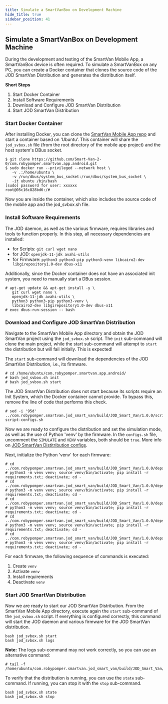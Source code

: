 ```yaml
---
title: Simulate a SmartVanBox on Development Machine
hide_title: true
sidebar_position: 41
---
```


<!--
 FROM   @site/src/components/templates/PageSoftware
 VER    1.0.3
-->



<SoftwareTitle
  name={software_name}
  status={software_status} />

## Simulate a SmartVanBox on Development Machine

During the development and testing of the SmartVan Mobile App, a SmartVanBox
device is often required. To simulate a SmartVanBox on any PC, you can create a
Docker container that clones the source code of the JOD SmartVan Distribution
and generates the distribution itself.

**Short Steps**

1. Start Docker Container
1. Install Software Requirements
1. Download and Configure JOD SmartVan Distribution
1. Start JOD SmartVan Distribution

### Start Docker Container

After installing Docker, you can clone the [SmartVan Mobile App repo](https://github.com/Smart-Van-2-0/com.robypomper.smartvan.app.android)
and start a container based on ‘Ubuntu’. This container will share the
`jod_svbox.sh` file (from the root directory of the mobile app project) and the
host system's DBus socket.

```shell
$ git clone https://github.com/Smart-Van-2-0/com.robypomper.smartvan.app.android.git
$ sudo docker run --privileged --network host \
   -v .:/home/ubuntu \
   -v /run/dbus/system_bus_socket:/run/dbus/system_bus_socket \
   -it ubuntu /bin/bash
[sudo] password for user: xxxxxx
root@05c16c828bd6:/#
```

Now you are inside the container, which also includes the source code of the
mobile app and the jod_svbox.sh file.


### Install Software Requirements

The JOD daemon, as well as the various firmware, requires libraries and tools to
function properly. In this step, all necessary dependencies are installed:

* for Scripts: `git curl wget nano`
* for JOD: `openjdk-11-jdk avahi-utils`
* for Firmware: `python3 python3-pip python3-venv libcairo2-dev libgirepository1.0-dev dbus-x11`

Additionally, since the Docker container does not have an associated init system,
you need to manually start a DBus session.

```shell
# apt-get update && apt-get install -y \
   git curl wget nano \
   openjdk-11-jdk avahi-utils \
   python3 python3-pip python3-venv \
   libcairo2-dev libgirepository1.0-dev dbus-x11
# exec dbus-run-session -- bash
```


### Download and Configure JOD SmartVan Distribution

Navigate to the SmartVan Mobile App directory and obtain the JOD SmartVan project
using the `jod_svbox.sh` script. The `init` sub-command will clone the main
project, while the start sub-command will attempt to `start` the distribution but
will fail initially. This is expected!

The `start` sub-command will download the dependencies of the JOD SmartVan
Distribution, i.e., its firmware.

```shell
# cd /home/ubuntu/com.robypomper.smartvan.app.android/
# bash jod_svbox.sh init
# bash jod_svbox.sh start
```

The JOD SmartVan Distribution does not start because its scripts require an
Init System, which the Docker container cannot provide. To bypass this, remove
the line of code that performs this check.

```shell
# sed -i '95d' ../com.robypomper.smartvan.jod_smart_van/build/JOD_Smart_Van/1.0.0/scripts/jod/jod-script-configs.sh
```

Now we are ready to configure the distribution and set the simulation mode, as
well as the use of Python 'venv' by the firmware. In the `configs.sh` file,
uncomment the `SIMULATE` and `VENV` variables, both should be `true`. More info
on [JOD SmartVan Distitribution configs](/docs/software/jod_smart_van/jod_smart_van/guides/configure_jod_sv_dist).


Next, initialize the Python 'venv' for each firmware:

```shell
# cd ../com.robypomper.smartvan.jod_smart_van/build/JOD_Smart_Van/1.0.0/deps/com.robypomper.smartvan.fw.victron/
# python3 -m venv venv; source venv/bin/activate; pip install -r requirements.txt; deactivate; cd -
# cd ../com.robypomper.smartvan.jod_smart_van/build/JOD_Smart_Van/1.0.0/deps/com.robypomper.smartvan.fw.sim7600/
# python3 -m venv venv; source venv/bin/activate; pip install -r requirements.txt; deactivate; cd -
# cd ../com.robypomper.smartvan.jod_smart_van/build/JOD_Smart_Van/1.0.0/deps/com.robypomper.smartvan.fw.upspack_v3/
# python3 -m venv venv; source venv/bin/activate; pip install -r requirements.txt; deactivate; cd -
# cd ../com.robypomper.smartvan.jod_smart_van/build/JOD_Smart_Van/1.0.0/deps/com.robypomper.smartvan.fw.sensehat/
# python3 -m venv venv; source venv/bin/activate; pip install -r requirements.txt; deactivate; cd -
# cd ../com.robypomper.smartvan.jod_smart_van/build/JOD_Smart_Van/1.0.0/deps/com.robypomper.smartvan.fw.ioexp/
# python3 -m venv venv; source venv/bin/activate; pip install -r requirements.txt; deactivate; cd -
```

For each firmware, the following sequence of commands is executed:

1. Create `venv`
1. Activate `venv`
1. Install requirements
1. Deactivate `venv`


### Start JOD SmartVan Distribution

Now we are ready to start our JOD SmartVan Distribution. From the SmartVan Mobile
App directory, execute again the `start` sub-command of the `jod_svbox.sh`
script. If everything is configured correctly, this command will start the JOD
daemon and various firmware for the JOD SmartVan distribution.

```shell
bash jod_svbox.sh start
bash jod_svbox.sh logs
```

**Note:** The logs sub-command may not work correctly, so you can use an
alternative command:

```
# tail -f /home/ubuntu/com.robypomper.smartvan.jod_smart_van/build/JOD_Smart_Van/1.0.0/logs/jospJSL.log
```

To verify that the distribution is running, you can use the `state` sub-command.
If running, you can stop it with the `stop` sub-command.

```shell
bash jod_svbox.sh state
bash jod_svbox.sh stop
```
